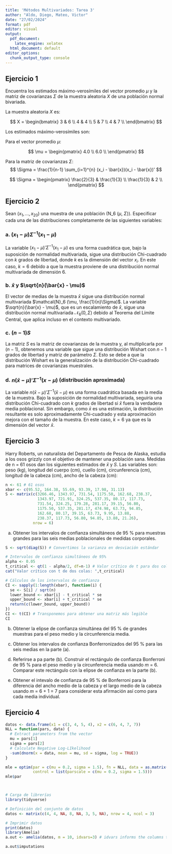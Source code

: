```yaml
---
title: 'Métodos Multivariados: Tarea 3'
author: "Aldo, Diego, Mateo, Victor"
date: "27/02/2024"
format: pdf
editor: visual
output:
  pdf_document: 
    latex_engine: xelatex
  html_document: default
editor_options:
  chunk_output_type: console
---
```


## Ejercicio 1

Encuentra los estimados máximo-verosímiles del vector promedio $\mu$ y la matriz de covarianzas $\Sigma$ de la muestra aleatoria $X$ de una población normal bivariada.

La muestra aleatoria $X$ es:

$$
X = \begin{bmatrix}
3 & 6 \\
4 & 4 \\
5 & 7 \\
4 & 7 \\
\end{bmatrix}
$$

Los estimados máximo-verosímiles son:

Para el vector promedio $\mu$:

$$
\mu = \begin{pmatrix}
4.0 \\
6.0 \\
\end{pmatrix}
$$

Para la matriz de covarianzas $\Sigma$:
$$
\Sigma = \frac{1}{n-1} \sum_{i=1}^{n} (x_i - \bar{x})(x_i - \bar{x})'
$$

$$
\Sigma = \begin{pmatrix}
\frac{2}{3} & \frac{1}{3} \\
\frac{1}{3} & 2 \\
\end{pmatrix}
$$

## Ejercicio 2

Sean $(x_1, \ldots, x_{20})$ una muestra de una población (N_6 ($\mu$, $\Sigma$)). Especificar cada una de las distribuciones completamente de las siguientes variables:


### a. $(x_1 - \mu) \Sigma^{-1} (x_{1} - \mu)$

La variable $(x_1 - \mu)'\Sigma^{-1}(x_1 - \mu)$ es una forma cuadrática que, bajo la suposición de normalidad multivariada, sigue una distribución Chi-cuadrado con $k$ grados de libertad, donde $k$ es la dimensión del vector $x_i$. En este caso, $k = 6$ debido a que la muestra proviene de una distribución normal multivariada de dimensión 6.



### b. $\bar{x}$ y $\sqrt{n}(\bar{x} - \mu)$

El vector de medias de la muestra $\bar{x}$ sigue una distribución normal multivariada $\mathcal{N}_6 (\mu, \frac{1}{n}\Sigma)$. La variable $\sqrt{n}(\bar{x} - \mu)$, que es un escalamiento de $\bar{x}$, sigue una distribución normal multivariada $\mathcal{N}_6 (0, \Sigma)$ debido al Teorema del Límite Central, que aplica incluso en el contexto multivariado.


### c. $(n - 1)S$

La matriz $S$ es la matriz de covarianzas de la muestra y, al multiplicarla por $(n - 1)$, obtenemos una variable que sigue una distribución Wishart con $n-1$ grados de libertad y matriz de parámetro $\Sigma$. Esto se debe a que la distribución Wishart es la generalización de la distribución Chi-cuadrado para matrices de covarianzas muestrales.



### d. $n(\bar{x} - \mu)'\Sigma^{-1}(x - \mu)$ (distribución aproximada)

La variable $n(\bar{x} - \mu)'\Sigma^{-1}(\bar{x} - \mu)$ es una forma cuadrática basada en la media de la muestra. Bajo la suposición de normalidad multivariada, seguiría una distribución Chi-cuadrado con $k$ grados de libertad si $\bar{x}$ fuera la verdadera media poblacional. Sin embargo, como $\bar{x}$ es una estimación, la distribución resultante es solo aproximadamente Chi-cuadrado y esta aproximación mejora con el tamaño de la muestra. En este caso, $k = 6$ ya que es la dimensión del vector $\bar{x}$.


## Ejercicio 3

Harry Roberts, un naturalista del Departamento de Pesca de Alaska, estudia a los osos grizzly con el objetivo de mantener una población sana. Medidas de n = 61 osos dan los siguientes estimados de $\bar{x}$ y $S$. Las variables son: peso (kg), longitud del cuerpo (cm), cuello (cm), circunferencia (cm), longitud de la cabeza (cm), ancho de la cabeza (cm):

```r
n <- 61 # 61 osos
xbar <- c(95.52, 164.38, 55.69, 93.39, 17.98, 31.13)
S <- matrix(c(3266.46, 1343.97, 731.54, 1175.50, 162.68, 238.37,
              1343.97, 721.91, 324.25, 537.35, 80.17, 117.73,
              731.54, 324.25, 179.28, 281.17, 39.15, 56.80,
              1175.50, 537.35, 281.17, 474.98, 63.73, 94.85,
              162.68, 80.17, 39.15, 63.73, 9.95, 13.88,
              238.37, 117.73, 56.80, 94.85, 13.88, 21.26), 
            nrow = 6)
```

a. Obtener los intervalos de confianza simultáneos de 95 % para muestras grandes para las seis medias poblacionales de medidas corporales.

```r

S <- sqrt(diag(S)) # Convertimos la varianza en desviación estándar

# Intervalos de confianza simultáneos de 95%
alpha <- 0.05
t_critical <- qt(1 - alpha/2, df=n-1) # Valor crítico de t para dos colas
cat("Valor crítico con t de dos colas: ",t_critical)

# Cálculos de los intervalos de confianza
CI <- sapply(1:length(xbar), function(i) {
  se <- S[i] / sqrt(n)
  lower_bound <- xbar[i] - t_critical * se
  upper_bound <- xbar[i] + t_critical * se
  return(c(lower_bound, upper_bound))
})
CI <- t(CI) # Transponemos para obtener una matriz más legible
CI
```

b. Obtener la elipse de confianza simultánea del 95 % de grandes muestras para el peso medio y la circunferencia media.

c. Obtener los intervalos de confianza Bonferronizados del 95 % para las seis medias en la parte (a).

d. Referirse a pa parte (b). Construir el rectángulo de confianza Bonferroni de 95 % para el peso medio y la circunferencia media usando $m$ = 6. Comparar este rectángulo con la elipse de confianza en la parte (b).

e. Obtener el intevalo de confianza de 95 % de Bonferroni para la diferencia del ancho
medio de la cabeza y el largo medio de la cabeza usando $m$ = 6 + 1 = 7 para considerar
esta afirmación así como para cada media individual.




## Ejercicio 4


```r

datos <- data.frame(x1 = c(3, 4, 5, 4), x2 = c(6, 4, 7, 7))
NLL = function(pars, data) {
  # Extract parameters from the vector
  mu = pars[1]
  sigma = pars[2]
  # Calculate Negative Log-LIkelihood
  -sum(dnorm(x = data, mean = mu, sd = sigma, log = TRUE))
}

mle = optim(par = c(mu = 0.2, sigma = 1.5), fn = NLL, data = as.matrix(datos),
            control = list(parscale = c(mu = 0.2, sigma = 1.5)))
mle$par



# Carga de librerías
library(tidyverse)

# Definición del conjunto de datos
datos <- matrix(c(4, 4, NA, 8, NA, 3, 5, NA), nrow = 4, ncol = 3)

# Imprimir datos
print(datos)
library(Amelia)
a.out <- amelia(datos, m = 10, idvars=3) # idvars informs the columns that are identification variables

a.out$imputations



```
